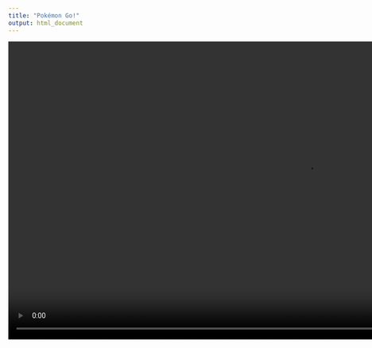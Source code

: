 ```yaml
---
title: "Pokémon Go!"
output: html_document
---
```


<video height="600" controls>
  <source src="./media/pokemon.mp4" type="video/mp4">
</video>
